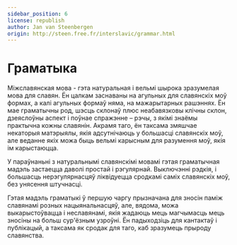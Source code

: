 ```yaml
---
sidebar_position: 6
license: republish
author: Jan van Steenbergen
origin: http://steen.free.fr/interslavic/grammar.html
---
```



# Граматыка

Міжславянская мова - гэта натуральная і вельмі шырока зразумелая мова для славян. Ён цалкам заснаваны на агульных для славянскіх моў формах, а калі агульных формаў няма, на мажарытарных рашэннях. Ён мае граматычны род, шэсць склонаў плюс неабавязковы клічны склон, дзеяслоўны аспект і поўнае спражэнне – рэчы, з якімі знаёмы практычна кожны славянін. Акрамя таго, ён таксама змяшчае некаторыя матэрыялы, якія адсутнічаюць у большасці славянскіх моў, але веданне якіх можа быць вельмі карысным для разумення моў, якія ім карыстаюцца.

У параўнаньні з натуральнымі славянскімі мовамі гэтая граматычная мадэль застаецца даволі простай і рэгулярнай. Выключэнні рэдкія, і большасць нерэгулярнасцяў ліквідуецца сродкамі саміх славянскіх моў, без унясення штучнасці.

Гэтая мадэль граматыкі ў першую чаргу прызначана для зносін паміж славянамі розных нацыянальнасцяў, але, вядома, можа выкарыстоўвацца і неславянамі, якія жадаюць мець магчымасць мець зносіны на больш сур'ёзным узроўні. Ён падыходзіць для кантактаў і публікацый, а таксама як сродак для таго, каб зразумець прыроду славянства.

<DocCardList />

